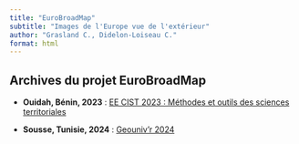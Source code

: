 ```yaml
---
title: "EuroBroadMap"
subtitle: "Images de l'Europe vue de l'extérieur"
author: "Grasland C., Didelon-Loiseau C."
format: html
---
```






## Archives du projet EuroBroadMap

- **Ouidah, Bénin, 2023**  : [EE CIST 2023 : Méthodes et outils des sciences territoriales](https://ee2023.netlify.app/)

- **Sousse, Tunisie, 2024** : [Geouniv'r 2024](https://worldregio.github.io/geounivr2024/)


